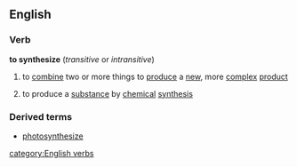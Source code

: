 ==English==
===Verb===
'''to synthesize'''  (''transitive'' or ''intransitive'')
# to [[combine]] two or more things to [[produce]] a [[new]], more [[complex]] [[product]]
#{{chemistry}} to produce a [[substance]] by [[chemical]] [[synthesis]]
===Derived terms===
*[[photosynthesize]]
[[category:English verbs]]